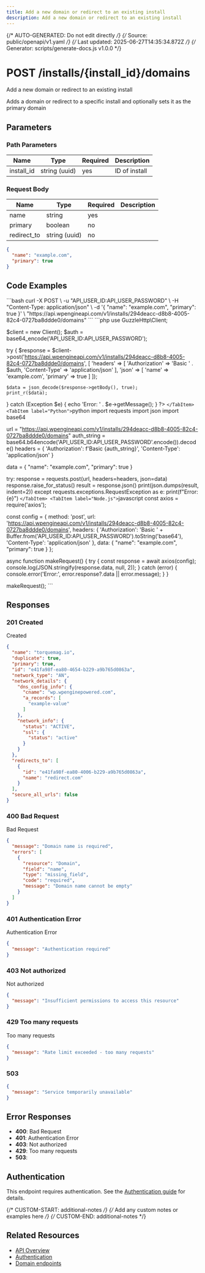 ```yaml
---
title: Add a new domain or redirect to an existing install
description: Add a new domain or redirect to an existing install
---
```


{/* AUTO-GENERATED: Do not edit directly */}
{/* Source: public/openapi/v1.yaml */}
{/* Last updated: 2025-06-27T14:35:34.872Z */}
{/* Generator: scripts/generate-docs.js v1.0.0 */}


# POST /installs/\{install_id\}/domains

Add a new domain or redirect to an existing install

Adds a domain or redirect to a specific install and optionally sets it as the primary domain


## Parameters

### Path Parameters

| Name | Type | Required | Description |
|------|------|----------|-------------|
| install_id | string (uuid) | yes | ID of install |



### Request Body

| Name | Type | Required | Description |
|------|------|----------|-------------|
| name | string | yes |  |
| primary | boolean | no |  |
| redirect_to | string (uuid) | no |  |

```json
{
  "name": "example.com",
  "primary": true
}
```

## Code Examples

<Tabs>
  <TabItem label="cURL">
    ```bash
    curl -X POST \
  -u "API_USER_ID:API_USER_PASSWORD" \
  -H "Content-Type: application/json" \
  -d '{
  "name": "example.com",
  "primary": true
}' \
  "https://api.wpengineapi.com/v1/installs/294deacc-d8b8-4005-82c4-0727ba8ddde0/domains"
    ```
  </TabItem>
  <TabItem label="PHP">
    ```php
    <?php
require_once 'vendor/autoload.php';

use GuzzleHttp\Client;

$client = new Client();
$auth = base64_encode('API_USER_ID:API_USER_PASSWORD');

try {
    $response = $client->post('https://api.wpengineapi.com/v1/installs/294deacc-d8b8-4005-82c4-0727ba8ddde0/domains', [
        'headers' => [
            'Authorization' => 'Basic ' . $auth,
            'Content-Type' => 'application/json'
        ],
        'json' => [
    'name' => 'example.com',
    'primary' => true
]
    ]);

    $data = json_decode($response->getBody(), true);
    print_r($data);
} catch (Exception $e) {
    echo 'Error: ' . $e->getMessage();
}
?>
    ```
  </TabItem>
  <TabItem label="Python">
    ```python
    import requests
import json
import base64

url = "https://api.wpengineapi.com/v1/installs/294deacc-d8b8-4005-82c4-0727ba8ddde0/domains"
auth_string = base64.b64encode('API_USER_ID:API_USER_PASSWORD'.encode()).decode()
headers = {
    'Authorization': f'Basic {auth_string}',
    'Content-Type': 'application/json'
}

data = {
    "name": "example.com",
    "primary": true
}

try:
    response = requests.post(url, headers=headers, json=data)
    response.raise_for_status()
    result = response.json()
    print(json.dumps(result, indent=2))
except requests.exceptions.RequestException as e:
    print(f"Error: {e}")
    ```
  </TabItem>
  <TabItem label="Node.js">
    ```javascript
    const axios = require('axios');

const config = {
  method: 'post',
  url: 'https://api.wpengineapi.com/v1/installs/294deacc-d8b8-4005-82c4-0727ba8ddde0/domains',
  headers: {
    'Authorization': 'Basic ' + Buffer.from('API_USER_ID:API_USER_PASSWORD').toString('base64'),
    'Content-Type': 'application/json'
  },
  data: {
  "name": "example.com",
  "primary": true
}
};

async function makeRequest() {
  try {
    const response = await axios(config);
    console.log(JSON.stringify(response.data, null, 2));
  } catch (error) {
    console.error('Error:', error.response?.data || error.message);
  }
}

makeRequest();
    ```
  </TabItem>
</Tabs>

## Responses

### 201 Created

Created

```json
{
  "name": "torquemag.io",
  "duplicate": true,
  "primary": true,
  "id": "e41fa98f-ea80-4654-b229-a9b765d0863a",
  "network_type": "AN",
  "network_details": {
    "dns_config_info": {
      "cname": "wp.wpenginepowered.com",
      "a_records": [
        "example-value"
      ]
    },
    "network_info": {
      "status": "ACTIVE",
      "ssl": {
        "status": "active"
      }
    }
  },
  "redirects_to": [
    {
      "id": "e41fa98f-ea80-4006-b229-a9b765d0863a",
      "name": "redirect.com"
    }
  ],
  "secure_all_urls": false
}
```

### 400 Bad Request

Bad Request

```json
{
  "message": "Domain name is required",
  "errors": [
    {
      "resource": "Domain",
      "field": "name",
      "type": "missing_field",
      "code": "required",
      "message": "Domain name cannot be empty"
    }
  ]
}
```

### 401 Authentication Error

Authentication Error

```json
{
  "message": "Authentication required"
}
```

### 403 Not authorized

Not authorized

```json
{
  "message": "Insufficient permissions to access this resource"
}
```

### 429 Too many requests

Too many requests

```json
{
  "message": "Rate limit exceeded - too many requests"
}
```

### 503 


```json
{
  "message": "Service temporarily unavailable"
}
```


## Error Responses

- **400**: Bad Request
- **401**: Authentication Error
- **403**: Not authorized
- **429**: Too many requests
- **503**: 

## Authentication

This endpoint requires authentication. See the [Authentication guide](/api-reference/authentication/) for details.

{/* CUSTOM-START: additional-notes */}
{/* Add any custom notes or examples here */}
{/* CUSTOM-END: additional-notes */}

## Related Resources

- [API Overview](/api-reference/overview/)
- [Authentication](/api-reference/authentication/)
- [Domain endpoints](/api-reference/endpoints/domain/)
